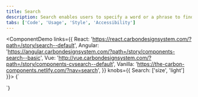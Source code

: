 ```yaml
---
title: Search
description: Search enables users to specify a word or a phrase to find relevant pieces of content without the use of navigation.
tabs: ['Code', 'Usage', 'Style', 'Accessibility']
---
```


<ComponentDemo
  links={{
    React: 'https://react.carbondesignsystem.com/?path=/story/search--default',
    Angular:
      'https://angular.carbondesignsystem.com/?path=/story/components-search--basic',
    Vue:
      'http://vue.carbondesignsystem.com/?path=/story/components-cvsearch--default',
    Vanilla: 'https://the-carbon-components.netlify.com/?nav=search',
  }}
  knobs={{ Search: ['size', 'light'] }}>
  {`
<Search
  id="search-1"
  placeHolderText="Search"
/>
  `}
</ComponentDemo>
